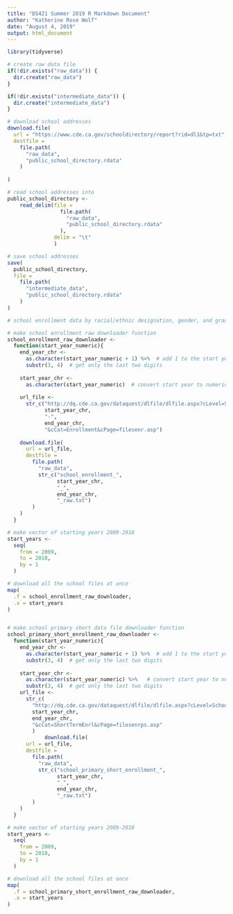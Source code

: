 ```yaml
---
title: "DS421 Summer 2019 R Markdown Document"
author: "Katherine Rose Wolf"
date: "August 4, 2019"
output: html_document
---
```



```r

library(tidyverse)

```

```r

# create raw data file
if(!dir.exists("raw_data")) {
  dir.create("raw_data")
}

if(!dir.exists("intermediate_data")) {
  dir.create("intermediate_data")
}

```


```r

# download school addresses
download.file(
  url = "https://www.cde.ca.gov/schooldirectory/report?rid=dl1&tp=txt", 
  destfile = 
    file.path(
      "raw_data", 
      "public_school_directory.rdata"
    )
    
)

# read school addresses into 
public_school_directory <-
    read_delim(file =
                 file.path(
                   "raw_data", 
                   "public_school_directory.rdata"
                 ),
               delim = "\t"
               )

# save school addresses
save(
  public_school_directory, 
  file = 
    file.path(
      "intermediate_data", 
      "public_school_directory.rdata"
    )
)

```


```r

# school enrollment data by racial/ethnic designation, gender, and grade

# make school enrollment raw downloader function
school_enrollment_raw_downloader <-
  function(start_year_numeric){
    end_year_chr <- 
      as.character(start_year_numeric + 1) %>%  # add 1 to the start year
      substr(3, 4)  # get only the last two digits
    
    start_year_chr <- 
      as.character(start_year_numeric)  # convert start year to numeric
    
    url_file <- 
      str_c("http://dq.cde.ca.gov/dataquest/dlfile/dlfile.aspx?cLevel=School&cYear=", 
            start_year_chr, 
            "-", 
            end_year_chr, 
            "&cCat=Enrollment&cPage=filesenr.asp")
    
    download.file(
      url = url_file, 
      destfile = 
        file.path(
          "raw_data", 
          str_c("school_enrollment_", 
                start_year_chr,
                "_", 
                end_year_chr, 
                "_raw.txt")
        )
    )
  }

# make vector of starting years 2009-2018
start_years <- 
  seq(
    from = 2009,
    to = 2018, 
    by = 1
  )

# download all the school files at once
map(
  .f = school_enrollment_raw_downloader, 
  .x = start_years
)



```


    
```r

# make school primary short data file downloader function
school_primary_short_enrollment_raw_downloader <-
  function(start_year_numeric){
    end_year_chr <- 
      as.character(start_year_numeric + 1) %>%  # add 1 to the start year
      substr(3, 4)  # get only the last two digits
    
    start_year_chr <- 
      as.character(start_year_numeric) %>%   # convert start year to numeric
      substr(3, 4)  # get only the last two digits
    url_file <- 
      str_c(
        "http://dq.cde.ca.gov/dataquest/dlfile/dlfile.aspx?cLevel=School&cYear=", 
        start_year_chr, 
        end_year_chr, 
        "&cCat=ShortTermEnrl&cPage=filesenrps.asp"
        )
            download.file(
      url = url_file, 
      destfile = 
        file.path(
          "raw_data", 
          str_c("school_primary_short_enrollment_", 
                start_year_chr,
                "_", 
                end_year_chr, 
                "_raw.txt")
        )
    )
  }

# make vector of starting years 2009-2018
start_years <- 
  seq(
    from = 2009,
    to = 2018, 
    by = 1
  )

# download all the school files at once
map(
  .f = school_primary_short_enrollment_raw_downloader, 
  .x = start_years
)

```

